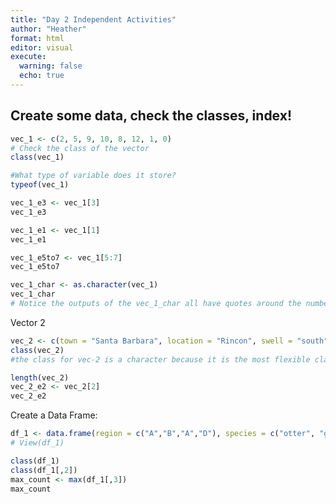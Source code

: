 ```yaml
---
title: "Day 2 Independent Activities"
author: "Heather"
format: html
editor: visual
execute: 
  warning: false
  echo: true
---
```


## Create some data, check the classes, index!

```r
vec_1 <- c(2, 5, 9, 10, 8, 12, 1, 0)
# Check the class of the vector
class(vec_1)

#What type of variable does it store?
typeof(vec_1)

vec_1_e3 <- vec_1[3]
vec_1_e3

vec_1_e1 <- vec_1[1]
vec_1_e1

vec_1_e5to7 <- vec_1[5:7]
vec_1_e5to7
```

```r
vec_1_char <- as.character(vec_1)
vec_1_char
# Notice the outputs of the vec_1_char all have quotes around the numbers
```

Vector 2

```r
vec_2 <- c(town = "Santa Barbara", location = "Rincon", swell = "south")
class(vec_2)
#the class for vec-2 is a character because it is the most flexible class that all teh elements can fit into

length(vec_2)
vec_2_e2 <- vec_2[2]
vec_2_e2
```

Create a Data Frame:

```r
df_1 <- data.frame(region = c("A","B","A","D"), species = c("otter", "great white", "sea lion", "gray whale"), count = c(12,2,36,6))
# View(df_1)

class(df_1)
class(df_1[,2])
max_count <- max(df_1[,3])
max_count
```
